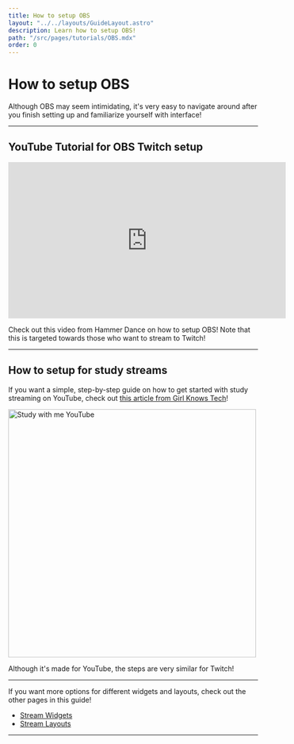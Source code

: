 ```yaml
---
title: How to setup OBS
layout: "../../layouts/GuideLayout.astro"
description: Learn how to setup OBS!
path: "/src/pages/tutorials/OBS.mdx"
order: 0
---
```


# How to setup OBS

Although OBS may seem intimidating, it's very easy to navigate around after you finish setting up and familiarize yourself with interface! 

---

## YouTube Tutorial for OBS Twitch setup

<iframe width="560" height="315" src="https://www.youtube.com/embed/9idPREZzWpE?si=y0uiex8T7P83E14W&amp;start=147" title="YouTube video player" frameborder="0" allow="accelerometer; autoplay; clipboard-write; encrypted-media; gyroscope; picture-in-picture; web-share" referrerpolicy="strict-origin-when-cross-origin" allowfullscreen></iframe>

Check out this video from Hammer Dance on how to setup OBS! Note that this is targeted towards those who want to stream to Twitch!

--- 

## How to setup for study streams

If you want a simple, step-by-step guide on how to get started with study streaming on YouTube, check out [this article from Girl Knows Tech](https://girlknowstech.com/study-with-me-obs/)! 

<a href="https://girlknowstech.com/study-with-me-obs/" target="_blank"> 
<Image src={StudyWithMeYT} alt="Study with me YouTube"  width="500"/>
</a>

Although it's made for YouTube, the steps are very similar for Twitch!

---

If you want more options for different widgets and layouts, check out the other pages in this guide!

- <a href="/guide/stream-widgets" class="no-target-blank">Stream Widgets</a>
- <a href="/guide/stream-layouts" class="no-target-blank">Stream Layouts</a>

--- 

